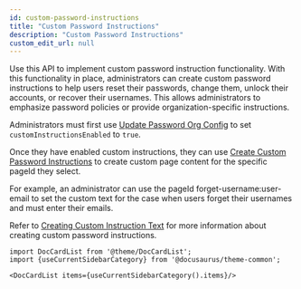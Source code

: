 ```yaml
---
id: custom-password-instructions
title: "Custom Password Instructions"
description: "Custom Password Instructions"
custom_edit_url: null
---
```




Use this API to implement custom password instruction functionality.
With this functionality in place, administrators can create custom password instructions to help users reset their passwords, change them, unlock their accounts, or recover their usernames.
This allows administrators to emphasize password policies or provide organization-specific instructions.

Administrators must first use [Update Password Org Config](https://developer.sailpoint.com/idn/api/beta/put-password-org-config) to set `customInstructionsEnabled` to `true`.

Once they have enabled custom instructions, they can use [Create Custom Password Instructions](https://developer.sailpoint.com/idn/api/beta/create-custom-password-instructions) to create custom page content for the specific pageId they select.

For example, an administrator can use the pageId forget-username:user-email to set the custom text for the case when users forget their usernames and must enter their emails.

Refer to [Creating Custom Instruction Text](https://documentation.sailpoint.com/saas/help/pwd/pwd_reset.html#creating-custom-instruction-text) for more information about creating custom password instructions.




```mdx-code-block
import DocCardList from '@theme/DocCardList';
import {useCurrentSidebarCategory} from '@docusaurus/theme-common';

<DocCardList items={useCurrentSidebarCategory().items}/>
```
      